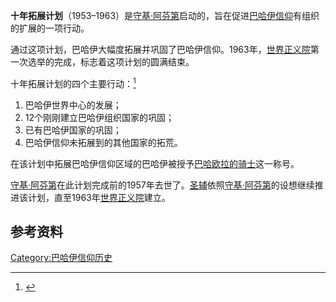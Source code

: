 '''十年拓展计划'''（1953–1963）是[[守基·阿芬第|守基·阿芬第]]启动的，旨在促进[[巴哈伊信仰|巴哈伊信仰]]有组织的扩展的一项行动。

通过这项计划，巴哈伊大幅度拓展并巩固了巴哈伊信仰。1963年，[[世界正义院|世界正义院]]第一次选举的完成，标志着这项计划的圆满结束。

十年拓展计划的四个主要行动：<ref name="mttw1950">{{cite encyclopedia |last= Effendi |first= Shoghi |encyclopedia= Messages to the Bahá’í World: 1950–1957 |year= 1971 |publisher= US Bahá’í Publishing Trust |url= http://reference.bahai.org/en/t/se/MBW/mbw-24.html#gr3 |title= 存档副本 |access-date= 2013-05-11 |archive-date= 2013-07-21 |archive-url= https://web.archive.org/web/20130721211236/http://reference.bahai.org/en/t/se/MBW/mbw-24.html#gr3 |dead-url= no }}</ref>
#巴哈伊世界中心的发展；
#12个刚刚建立巴哈伊组织国家的巩固；
#已有巴哈伊国家的巩固；
#巴哈伊信仰未拓展到的其他国家的拓荒。

在该计划中拓展巴哈伊信仰区域的巴哈伊被授予[[巴哈欧拉的骑士|巴哈欧拉的骑士]]这一称号。

[[守基·阿芬第|守基·阿芬第]]在此计划完成前的1957年去世了。[[圣辅|圣辅]]依照[[守基·阿芬第|守基·阿芬第]]的设想继续推进该计划，直至1963年[[世界正义院|世界正义院]]建立。

==参考资料==
{{Reflist}}

[[Category:巴哈伊信仰历史|Category:巴哈伊信仰历史]]

{{Bahá'í-stub}}